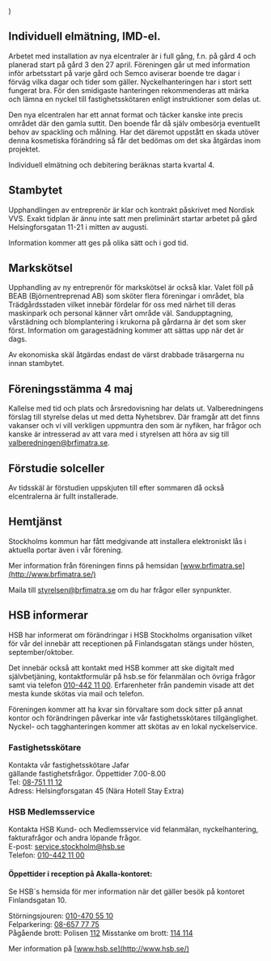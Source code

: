 
  <MDXProvider>
      <Body>
          <Centered
        introducing="Nyhetsbrev från din förening HSB/Brf Imatra"
        title="Brf Imatra informerar"
        summary="Akalla 2023-04-20"
      >
               <main {...props} />
          </Centered>
      </Body>
  </MDXProvider>
)

## Individuell elmätning, IMD-el.

Arbetet med installation av nya elcentraler är i full gång, f.n. på gård
4 och planerad start på gård 3 den 27 april. Föreningen går ut med
information inför arbetsstart på varje gård och Semco aviserar boende
tre dagar i förväg vilka dagar och tider som gäller. Nyckelhanteringen
har i stort sett fungerat bra. För den smidigaste hanteringen
rekommenderas att märka och lämna en nyckel till fastighetsskötaren
enligt instruktioner som delas ut.

Den nya elcentralen har ett annat format och täcker kanske inte precis
området där den gamla suttit. Den boende får då själv ombesörja
eventuellt behov av spackling och målning. Har det däremot uppstått en
skada utöver denna kosmetiska förändring så får det bedömas om det ska
åtgärdas inom projektet.

Individuell elmätning och debitering beräknas starta kvartal 4.

## Stambytet 

Upphandlingen av entreprenör är klar och kontrakt påskrivet med Nordisk VVS. Exakt tidplan är ännu inte satt men preliminärt startar arbetet på gård Helsingforsgatan 11-21 i mitten av augusti.

Information kommer att ges på olika sätt och i god tid.

## Markskötsel

Upphandling av ny entreprenör för markskötsel är också klar. Valet föll
på BEAB (Björnentreprenad AB) som sköter flera föreningar i området, bla
Trädgårdsstaden vilket innebär fördelar för oss med närhet till deras
maskinpark och personal känner vårt område väl. Sandupptagning,
vårstädning och blomplantering i krukorna på gårdarna är det som sker
först. Information om garagestädning kommer att sättas upp när det är
dags.

Av ekonomiska skäl åtgärdas endast de värst drabbade träsargerna nu
innan stambytet.

## Föreningsstämma 4 maj

Kallelse med tid och plats och årsredovisning har delats ut.
Valberedningens förslag till styrelse delas ut med detta Nyhetsbrev. Där
framgår att det finns vakanser och vi vill verkligen uppmuntra den som
är nyfiken, har frågor och kanske är intresserad av att vara med i
styrelsen att höra av sig till
[valberedningen@brfimatra.se](mailto:valberedningen@brfimatra.se).

## Förstudie solceller

Av tidsskäl är förstudien uppskjuten till efter sommaren då också elcentralerna är fullt installerade.

## Hemtjänst

Stockholms kommun har fått medgivande att installera elektroniskt lås i
aktuella portar även i vår förening.

Mer information från föreningen finns på hemsidan
[www.brfimatra.se](http://www.brfimatra.se/)

Maila till
[styrelsen@brfimatra.se](mailto:info@brfimatra.se) om du
har frågor eller synpunkter.

##  HSB informerar

HSB har informerat om förändringar i HSB Stockholms organisation vilket
för vår del innebär att receptionen på Finlandsgatan stängs under hösten, september/oktober.

Det innebär också att kontakt med HSB kommer att ske digitalt med
självbetjäning, kontaktformulär på hsb.se för felanmälan och övriga
frågor samt via telefon [010-442 11 00](tel:010-4421100). Erfarenheter från pandemin visade
att det mesta kunde skötas via mail och telefon.

Föreningen kommer att ha kvar sin förvaltare som dock sitter på annat
kontor och förändringen påverkar inte vår fastighetsskötares
tillgänglighet. Nyckel- och tagghanteringen kommer att skötas av en
lokal nyckelservice.

### Fastighetsskötare
Kontakta vår fastighetsskötare Jafar\
gällande fastighetsfrågor. Öppettider 7.00-8.00\
Tel: [08-751 11 12](tel:08-7511112)\
Adress: Helsingforsgatan 45 (Nära Hotell Stay Extra)

### HSB Medlemsservice
Kontakta HSB Kund- och Medlemsservice vid felanmälan, nyckelhantering,
fakturafrågor och andra löpande frågor.\
E-post: service.stockholm@hsb.se\
Telefon: [010-442 11 00](tel:010-4421100)

#### Öppettider i reception på Akalla-kontoret:
Se HSB´s hemsida för mer information när det gäller besök på kontoret
Finlandsgatan 10.

Störningsjouren: [010-470 55 10](tel:010-4705510)\
Felparkering: [08-657 77 75](tel:08-6577775)\
Pågående brott: Polisen [112](tel:112) Misstanke om brott: [114 114](tel:114114)

Mer information på [www.hsb.se](http://www.hsb.se/)
